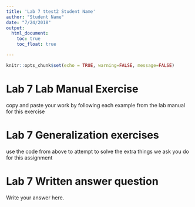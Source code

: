 ```yaml
---
title: 'Lab 7 ttest2 Student Name'
author: "Student Name"
date: "7/24/2018"
output: 
  html_document:
    toc: true
    toc_float: true

---
```


```r
knitr::opts_chunk$set(echo = TRUE, warning=FALSE, message=FALSE)
```


# Lab 7 Lab Manual Exercise

copy and paste your work by following each example from the lab manual for this exercise

# Lab 7 Generalization exercises

use the code from above to attempt to solve the extra things we ask you do for this assignment

# Lab 7 Written answer question

Write your answer here.